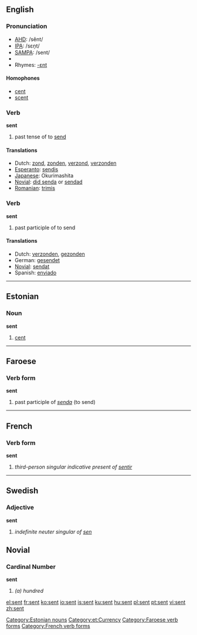 ==English==

{{rank|themselves|half|certain|269|sent|keep|myself|morning}}

=== Pronunciation ===
* [[w:AHD|AHD]]: /sĕnt/
* [[w:IPA|IPA]]: /sɛn̩t/
* [[w:SAMPA|SAMPA]]: /sent/
*{{audio|en-us-sent.ogg|Audio (US)}}
* Rhymes: [[Rhymes:English:-ɛnt|-ɛnt]]

==== Homophones ====
*[[cent]]
*[[scent]]

=== Verb ===

'''sent'''

# past tense of to [[send]]

==== Translations ====
{{top}}
*Dutch: [[zond]], [[zonden]], [[verzond]], [[verzonden]]
*[[Esperanto]]: [[sendis]]
*[[Japanese]]: Okurimashita
*[[Novial]]: [[did senda]] or [[sendad]]
*[[Romanian]]: [[trimis]]
{{bottom}}

=== Verb ===

'''sent'''

# past participle of to send

==== Translations ====
*Dutch: [[verzonden]], [[gezonden]]
*German: [[gesendet]]
*[[Novial]]: [[sendat]]
*Spanish: [[enviado]]

----
==Estonian==
===Noun===
'''sent'''
#[[cent]]
[[Category:Estonian nouns]]
[[Category:et:Currency]]

----

==Faroese==
===Verb form===
'''sent'''

# past participle of ''[[senda]]'' (to send)
[[Category:Faroese verb forms]]
----

==French==
===Verb form===
'''sent'''

# ''third-person singular indicative present of [[sentir]]''
[[Category:French verb forms]]
----

==Swedish==
===Adjective===
'''sent'''

#''indefinite neuter singular of [[sen]]''

==Novial==
===Cardinal Number===
'''sent'''

#''(a) hundred''

[[el:sent]]
[[fr:sent]]
[[ko:sent]]
[[io:sent]]
[[is:sent]]
[[ku:sent]]
[[hu:sent]]
[[pl:sent]]
[[pt:sent]]
[[vi:sent]]
[[zh:sent]]